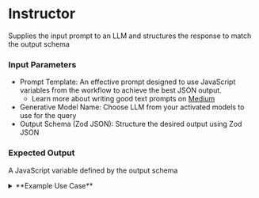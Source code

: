 # Instructor

Supplies the input prompt to an LLM and structures the response to match the output schema

### Input Parameters

- Prompt Template: An effective prompt designed to use JavaScript variables from the workflow to achieve the best JSON output.
    - Learn more about writing good text prompts on [Medium](https://medium.com/the-modern-scientist/best-prompt-techniques-for-best-llm-responses-24d2ff4f6bca)
- Generative Model Name: Choose LLM from your activated models to use for the query
- Output Schema (Zod JSON): Structure the desired output using Zod JSON

### Expected Output

A JavaScript variable defined by the output schema

<details>
<summary>**Example Use Case**</summary>

In this recipe generation workflow, the input parameters 
are given to an instructor node named “CookingDetails” which 
tells the model, in this case GPT-4o, to generate the details 
for a recipe and structure the output as the JSON output schema 
requires.

![Workflow View](/public/instructor-workflow.png)

![Sample Prompt](/public/instructor-prompt.png)
</details>